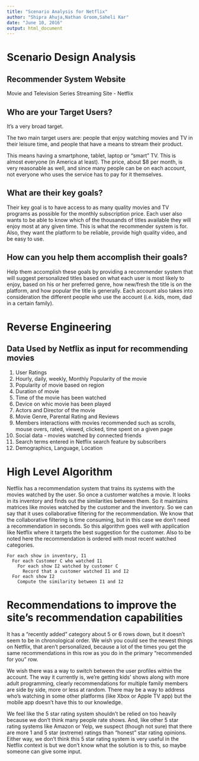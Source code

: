 ```yaml
---
title: "Scenario Analysis for Netflix"
author: "Shipra Ahuja,Nathan Groom,Saheli Kar"
date: "June 10, 2016"
output: html_document
---
```


# Scenario Design Analysis

## Recommender System Website

Movie and Television Series Streaming Site - Netflix

## Who are your Target Users?

It's a very broad target. 

The two main target users are: people that enjoy watching movies and TV in their leisure time, and people that have a means to stream their product. 

This means having a smartphone, tablet, laptop or "smart" TV. This is almost everyone (in America at least). The price, about $8 per month, is very reasonable as well, and since many people can be on each account, not everyone who uses the service has to pay for it themselves. 

## What are their key goals?

Their key goal is to have access to as many quality movies and TV programs as possible for the monthly subscription price. Each user also wants to be able to know which of the thousands of titles available they will enjoy most at any given time. This is what the recommender system is for. Also, they want the platform to be reliable, provide high quality video, and be easy to use.

## How can you help them accomplish their goals?

Help them accomplish these goals by providing a recommender system that will suggest personalized titles based on what each user is most likely to enjoy, based on his or her preferred genre, how new/fresh the title is on the platform, and how popular the title is generally. Each account also takes into consideration the different people who use the account (i.e. kids, mom, dad in a certain family). 

# Reverse Engineering

## Data Used by Netflix as input for recommending movies

1) User Ratings
2) Hourly, daily, weekly, Monthly Popularity of the movie
3) Popularity of movie based on region
4) Duration of movie
5) Time of the movie has been watched
6) Device on whic movie has been played
7) Actors and Director of the movie 
8) Movie Genre, Parental Rating and Reviews
9) Members interactions with movies recommended such as scrolls, mouse overs, rated, viewed, clicked, time spent on a given page
10) Social data - movies watched by connected friends
11) Search terms entered in Netflix search feature by subscribers
12) Demographics, Language, Location

# High Level Algorithm

Netflix has a recommendation system that trains its systems with the movies watched by the user. So once a customer watches a movie. It looks in its inventory and finds out the similarities between them. So it maintains matrices like movies watched by the customer and the inventory. So we can say that it uses collaborative filtering for the recommendation. We know that the collaborative filtering is time consuming, but in this case we don't need a recommendation in seconds. So this algorithm goes well with application like Netflix where it targets the best suggestion for the customer. Also to be noted here the recommendation is ordered with most recent watched categories.

```
For each show in inventory, I1
  For each Customer C who watched I1
    For each show I2 watched by customer C
      Record that a customer watched I1 and I2
  For each show I2
    Compute the similarity between I1 and I2
```

# Recommendations to improve the site's recommendation capabilities

It has a "recently added" category about 5 or 6 rows down, but it doesn't seem to be in  chronological order. We wish you could see the newest things on Netflix, that aren't personalized, because a lot of the times you get the same recommendations in this row as you do in the primary "recommended for you" row. 

We wish there was a way to switch between the user profiles within the account. The way it currently is, we're getting kids' shows along with more adult programming, clearly recommendations for multiple family members are side by side, more or less at random. There may be a way to address who's watching in some other platforms (like Xbox or Apple TV app) but the mobile app doesn't have this to our knowledge. 

We feel like the 5 star rating system shouldn't be relied on too heavily because we don't think many people rate shows. And, like other 5 star rating systems like Amazon or Yelp, we suspect (though not sure) that there are more 1 and 5 star (extreme) ratings than "honest" star rating opinions. Either way, we don't think this 5 star rating system is very useful in the Netflix context is but we don't know what the solution is to this, so maybe someone can give some input.
